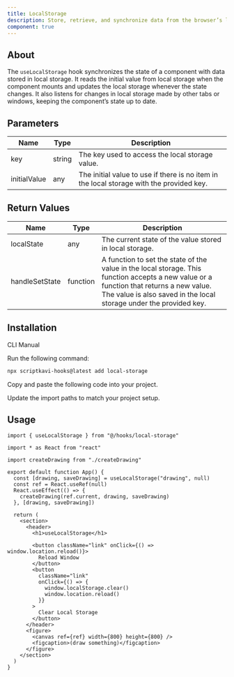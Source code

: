 ```yaml
---
title: LocalStorage
description: Store, retrieve, and synchronize data from the browser’s localStorage API
component: true
---
```


## About

The `useLocalStorage` hook synchronizes the state of a component with data stored in local storage. It reads the initial value from local storage when the component mounts and updates the local storage whenever the state changes. It also listens for changes in local storage made by other tabs or windows, keeping the component’s state up to date.

## Parameters

| Name         | Type   | Description                                                                              |
| ------------ | ------ | ---------------------------------------------------------------------------------------- |
| key          | string | The key used to access the local storage value.                                          |
| initialValue | any    | The initial value to use if there is no item in the local storage with the provided key. |

## Return Values

| Name           | Type     | Description                                                                                                                                                                                                   |
| -------------- | -------- | ------------------------------------------------------------------------------------------------------------------------------------------------------------------------------------------------------------- |
| localState     | any      | The current state of the value stored in local storage.                                                                                                                                                       |
| handleSetState | function | A function to set the state of the value in the local storage. This function accepts a new value or a function that returns a new value. The value is also saved in the local storage under the provided key. |

## Installation

<Tabs defaultValue="cli">

<TabsList>
  <TabsTrigger value="cli">CLI</TabsTrigger>
  <TabsTrigger value="manual">Manual</TabsTrigger>
</TabsList>

<TabsContent value="cli">

<Steps>

<Step>Run the following command:</Step>

```bash
npx scriptkavi-hooks@latest add local-storage
```

</Steps>

</TabsContent>

<TabsContent value="manual">

<Steps>

<Step>Copy and paste the following code into your project.</Step>

<ComponentSource name="local-storage" />

<Step>Update the import paths to match your project setup.</Step>

</Steps>

</TabsContent>

</Tabs>

## Usage

```tsx
import { useLocalStorage } from "@/hooks/local-storage"
```

```tsx
import * as React from "react"

import createDrawing from "./createDrawing"

export default function App() {
  const [drawing, saveDrawing] = useLocalStorage("drawing", null)
  const ref = React.useRef(null)
  React.useEffect(() => {
    createDrawing(ref.current, drawing, saveDrawing)
  }, [drawing, saveDrawing])

  return (
    <section>
      <header>
        <h1>useLocalStorage</h1>

        <button className="link" onClick={() => window.location.reload()}>
          Reload Window
        </button>
        <button
          className="link"
          onClick={() => {
            window.localStorage.clear()
            window.location.reload()
          }}
        >
          Clear Local Storage
        </button>
      </header>
      <figure>
        <canvas ref={ref} width={800} height={800} />
        <figcaption>(draw something)</figcaption>
      </figure>
    </section>
  )
}
```
